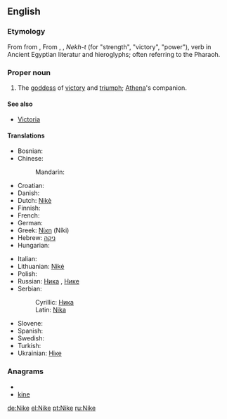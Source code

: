 ==English==
{{wikipedia|Nike (mythology)}}

===Etymology===
From {{etyl|grc|en}} {{term|Νίκη|tr=Nikē|lang=grc|sc=polytonic}} from {{term|νίκη||victory|tr=nikē|lang=grc|sc=polytonic}}, From {{etyl|egy|en}}, {{etyl|cop|en}}, ''Nekh-t'' (for "strength", "victory", "power"), verb in Ancient Egyptian literatur and hieroglyphs; often referring to the Pharaoh.

===Proper noun===
{{en-proper noun}}

# {{greekmyth}} The [[goddess]] of [[victory]] and [[triumph]]; [[Athena]]'s companion.

====See also====
* [[Victoria]]

====Translations====
{{trans-top|Greek goddess of victory}}
* Bosnian: {{t-|bs|Nika|f}}
* Chinese:
*: Mandarin: {{t|zh|尼刻|tr=Níkè|sc=Hani}}
* Croatian: {{t-|hr|Nika|f}}
* Danish: {{t-|da|Nike|f}}
* Dutch: [[Nikè]] {{f}}
* Finnish: {{t-|fi|Nike|f}}
* French: {{t-|fr|Niké|f}}
* German: {{t+|de|Nike|f}}
* Greek: [[Νίκη]] (Níki)
* Hebrew: [[ניקה]] {{f}}
* Hungarian: {{t-|hu|Niké}}
{{trans-mid}}
* Italian: {{t-|it|Nike}}
* Lithuanian: [[Nikė]] {{f}}
* Polish: {{t-|pl|Nike|f}}
* Russian: [[Ника]] {{f}}, [[Нике]] {{f}}
* Serbian:
*: Cyrillic: [[Ника#Serbian|Ника]] {{f}}
*: Latin: [[Nika#Serbian|Nika]] {{f}}
* Slovene: {{t-|sl|Nike|f}}
* Spanish: {{t-|es|Niké}}
* Swedish: {{t-|sv|Nike|f}}
* Turkish: {{t-|tr|Nike|f}}
* Ukrainian: [[Ніке]] {{f}}
{{trans-bottom}}

===Anagrams===
* {{alphagram|eikn}}
* [[kine#English|kine]]

[[de:Nike]]
[[el:Nike]]
[[pt:Nike]]
[[ru:Nike]]